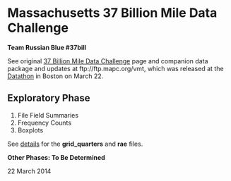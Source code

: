 Massachusetts 37 Billion Mile Data Challenge
============================================

**Team Russian Blue #37bill**

See original [37 Billion Mile Data Challenge](http://www.37billionmilechallenge.org/) page and companion data package and updates at ftp://ftp.mapc.org/vmt, which was released at the [Datathon](http://www.37billionmilechallenge.org/#datathon) in Boston on March 22.

Exploratory Phase
-----------------

1. File Field Summaries
2. Frequency Counts
3. Boxplots

See [details](exploratory/README.md) for the **grid_quarters** and **rae** files.

**Other Phases: To Be Determined**


22 March 2014